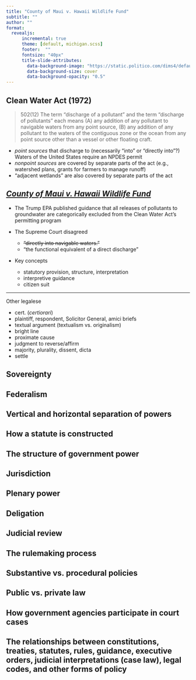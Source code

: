 ```yaml
---
title: "County of Maui v. Hawaii Wildlife Fund"
subtitle: ""
author: ""
format: 
  revealjs:
      incremental: true  
      theme: [default, michigan.scss]
      footer:  ""
      fontsize: "40px"
      title-slide-attributes:
        data-background-image: "https://static.politico.com/dims4/default/55a1666/2147483647/resize/1110/quality/100/?url=https://static.politico.com/a5/09/14a854c743a2aa2450ecd8d0ba45/9753582ca5b24158a8f8d337c8cc284d.jpeg"
        data-background-size: cover
        data-background-opacity: "0.5"
---
```


## {background-image="figs/mauitime.jpg" background-size="contain" #slide2-id data-menu-title="Mauitime"}

## Clean Water Act (1972)

> 502(12) The term "discharge of a pollutant" and the term "discharge of pollutants" each means (A) any addition of any pollutant to navigable waters from any point source, (B) any addition of any pollutant to the waters of the contiguous zone or the ocean from any point source other than a vessel or other floating craft.

- *point sources* that discharge to (necessarily "into" or "directly into"?) Waters of the United States require an NPDES permit  
- *nonpoint sources* are covered by separate parts of the act (e.g., watershed plans, grants for farmers to manage runoff)
- "adjacent wetlands" are also covered by separate parts of the act

<!--Safe Drinking Water Act (1974)
- injection wells-->

## {background-image="figs/from.jpg" background-size="contain" title="from" #slide7-id data-menu-title="From"}

## [*County of Maui v. Hawaii Wildlife Fund*](https://www.scotusblog.com/2019/11/argument-analysis-context-trumps-text-as-justices-debate-reach-of-clean-water-act/)

- The Trump EPA published guidance that all releases of pollutants to groundwater are categorically excluded from the Clean Water Act’s permitting program

- The Supreme Court disagreed 
  - ~~"directly into navigable waters.”~~
  - “the functional equivalent of a direct discharge” 

- Key concepts

  - statutory provision, structure, interpretation
  - interpretive guidance 
  - citizen suit 

---

Other legalese

::: {.nonincremental}

- cert. (*certiorari*)  
- plaintiff, respondent, Solicitor General, amici briefs 
- textual argument (textualism vs. originalism) 
- bright line 
- proximate cause  
- judgment to reverse/affirm  
- majority, plurality, dissent, dicta 
- settle 
:::

## {background-image="figs/maui.jpg" background-size="contain" title="maui" #slide8-id data-menu-title="Watewater wells"}



## Sovereignty

## Federalism

## Vertical and horizontal separation of powers

## How a statute is constructed

## The structure of government power

## Jurisdiction

## Plenary power

## Deligation

## Judicial review

## The rulemaking process

## Substantive vs. procedural policies 

## Public vs. private law

## How government agencies participate in court cases 

## The relationships between constitutions, treaties, statutes, rules, guidance, executive orders, judicial interpretations (case law), legal codes, and other forms of policy